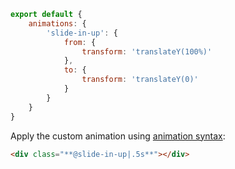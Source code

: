 ```js name=master.css.js
export default {
    animations: {
        'slide-in-up': {
            from: {
                transform: 'translateY(100%)'
            },
            to: {
                transform: 'translateY(0)'
            }
        }
    }
}
```
Apply the custom animation using [animation syntax](/docs/animation):
```html
<div class="**@slide-in-up|.5s**"></div>
```